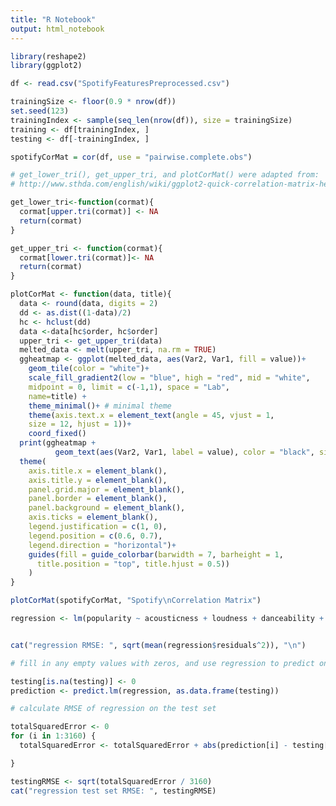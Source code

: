 ```yaml
---
title: "R Notebook"
output: html_notebook
---
```


```r
library(reshape2)
library(ggplot2)
```


```r
df <- read.csv("SpotifyFeaturesPreprocessed.csv")
```


```r
trainingSize <- floor(0.9 * nrow(df))
set.seed(123)
trainingIndex <- sample(seq_len(nrow(df)), size = trainingSize)
training <- df[trainingIndex, ]
testing <- df[-trainingIndex, ]
```

```r

spotifyCorMat = cor(df, use = "pairwise.complete.obs")

# get_lower_tri(), get_upper_tri, and plotCorMat() were adapted from:
# http://www.sthda.com/english/wiki/ggplot2-quick-correlation-matrix-heatmap-r-software-and-data-visualization

get_lower_tri<-function(cormat){
  cormat[upper.tri(cormat)] <- NA
  return(cormat)
}

get_upper_tri <- function(cormat){
  cormat[lower.tri(cormat)]<- NA
  return(cormat)
}

plotCorMat <- function(data, title){
  data <- round(data, digits = 2)
  dd <- as.dist((1-data)/2)
  hc <- hclust(dd)
  data <-data[hc$order, hc$order]
  upper_tri <- get_upper_tri(data)
  melted_data <- melt(upper_tri, na.rm = TRUE)
  ggheatmap <- ggplot(melted_data, aes(Var2, Var1, fill = value))+
    geom_tile(color = "white")+
    scale_fill_gradient2(low = "blue", high = "red", mid = "white", 
    midpoint = 0, limit = c(-1,1), space = "Lab", 
    name=title) +
    theme_minimal()+ # minimal theme
    theme(axis.text.x = element_text(angle = 45, vjust = 1, 
    size = 12, hjust = 1))+
    coord_fixed()
  print(ggheatmap + 
          geom_text(aes(Var2, Var1, label = value), color = "black", size = 4) +
  theme(
    axis.title.x = element_blank(),
    axis.title.y = element_blank(),
    panel.grid.major = element_blank(),
    panel.border = element_blank(),
    panel.background = element_blank(),
    axis.ticks = element_blank(),
    legend.justification = c(1, 0),
    legend.position = c(0.6, 0.7),
    legend.direction = "horizontal")+
    guides(fill = guide_colorbar(barwidth = 7, barheight = 1,
      title.position = "top", title.hjust = 0.5))
    )
}

plotCorMat(spotifyCorMat, "Spotify\nCorrelation Matrix")

```

```r

regression <- lm(popularity ~ acousticness + loudness + danceability + energy + instrumentalness + liveness + speechiness, data=as.data.frame(training))


cat("regression RMSE: ", sqrt(mean(regression$residuals^2)), "\n")

# fill in any empty values with zeros, and use regression to predict on the test set

testing[is.na(testing)] <- 0
prediction <- predict.lm(regression, as.data.frame(testing))

# calculate RMSE of regression on the test set

totalSquaredError <- 0
for (i in 1:3160) {
  totalSquaredError <- totalSquaredError + abs(prediction[i] - testing[i, "popularity"])^2

}

testingRMSE <- sqrt(totalSquaredError / 3160)
cat("regression test set RMSE: ", testingRMSE)
```
